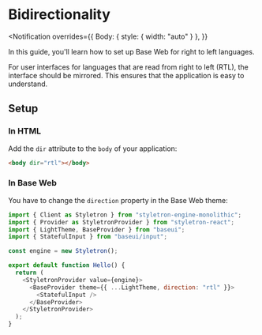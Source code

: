 

# Bidirectionality

<Notification
  overrides={{
    Body: { style: { width: "auto" } },
  }}
>
  In this guide, you'll learn how to set up Base Web for right to left
  languages.
</Notification>

For user interfaces for languages that are read from right to left (RTL),
the interface should be mirrored. This ensures that the application is easy to understand.

## Setup

### In HTML

Add the `dir` attribute to the `body` of your application:

```html
<body dir="rtl"></body>
```

### In Base Web

You have to change the `direction` property in the Base Web theme:

```javascript
import { Client as Styletron } from "styletron-engine-monolithic";
import { Provider as StyletronProvider } from "styletron-react";
import { LightTheme, BaseProvider } from "baseui";
import { StatefulInput } from "baseui/input";

const engine = new Styletron();

export default function Hello() {
  return (
    <StyletronProvider value={engine}>
      <BaseProvider theme={{ ...LightTheme, direction: "rtl" }}>
        <StatefulInput />
      </BaseProvider>
    </StyletronProvider>
  );
}
```
